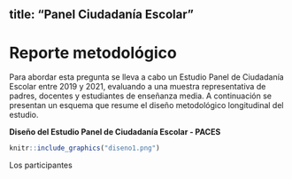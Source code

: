 
title: "Panel Ciudadanía Escolar"
---
# Reporte metodológico {-}

Para abordar esta pregunta se lleva a cabo un Estudio Panel de Ciudadanía Escolar entre 2019 y 2021, evaluando a una muestra representativa de padres, docentes y estudiantes de enseñanza media.  A continuación se presentan un esquema que resume el diseño metodológico longitudinal del estudio.

**Diseño del Estudio Panel de Ciudadanía Escolar - PACES**
```r
knitr::include_graphics("diseno1.png")
```

Los participantes
<!--stackedit_data:
eyJoaXN0b3J5IjpbMjMwOTUxNDQ5LC0xMDM2Njc5MTc3LC0yMz
g2OTQxMDQsLTE2NDMyOTA5NjYsLTQyMzMyMDk5LC0xNjQzMjkw
OTY2LC04ODIzMTY1ODUsLTExOTk0NTIwOTldfQ==
-->